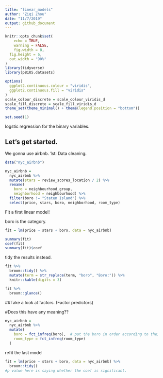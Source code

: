 ```yaml
---
title: "linear_models"
author: "Ziqi Zhou"
date: "11/7/2019"
output: github_document
---
```


```r
knitr::opts_chunk$set(
	echo = TRUE,
	warning = FALSE,
	fig.width = 8, 
  fig.height = 6,
  out.width = "90%"
)
library(tidyverse)
library(p8105.datasets)

options(
  ggplot2.continuous.colour = "viridis",
  ggplot2.continuous.fill = "viridis"
)
scale_colour_discrete = scale_colour_viridis_d
scale_fill_discrete = scale_fill_viridis_d
theme_set(theme_minimal() + theme(legend.position = "bottom"))

set.seed(1)
```

logstic regression for the binary variables.



## Let's get started.

We gonna use airbnb. 1st: Data cleaning.
```r
data("nyc_airbnb")

nyc_airbnb = 
  nyc_airbnb %>% 
  mutate(stars = review_scores_location / 2) %>% 
  rename(
    boro = neighbourhood_group,
    neighborhood = neighbourhood) %>% 
  filter(boro != "Staten Island") %>% 
  select(price, stars, boro, neighborhood, room_type)
```

Fit a first linear model!

boro is the category.
```r
fit = lm(price ~ stars + boro, data = nyc_airbnb)

summary(fit)
coef(fit)
summary(fit)$coef
```

tidy the results instead.
```r
fit %>% 
  broom::tidy() %>% 
  mutate(term = str_replace(term, "boro", "Boro:")) %>% 
  knitr::kable(digits = 3)

fit %>% 
  broom::glance()
```

##Take a look at factors. (Factor predictors)

#Does this have any meaning??
```r
nyc_airbnb = 
  nyc_airbnb %>% 
  mutate(
    boro = fct_infreq(boro),  # put the boro in order according to their frequency.
    room_type = fct_infreq(room_type)  
  )
```

refit the last model
```r
fit = lm(price ~ stars + boro, data = nyc_airbnb) %>% 
  broom::tidy()
#p value here is saying whether the coef is significant.
```































